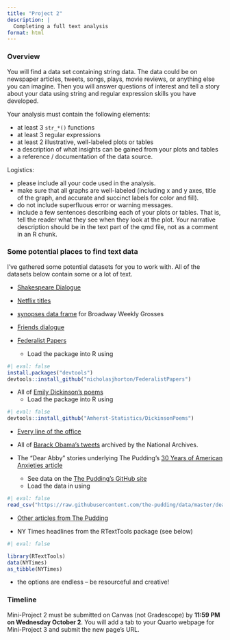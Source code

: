 ```yaml
---
title: "Project 2"
description: |
  Completing a full text analysis
format: html
---
```


### Overview

You will find a data set containing string data.  The data could be on newspaper articles, tweets, songs, plays, movie reviews, or anything else you can imagine.  Then you will answer questions of interest and tell a story about your data using string and regular expression skills you have developed.

Your analysis must contain the following elements:

- at least 3 `str_*()` functions
- at least 3 regular expressions
- at least 2 illustrative, well-labeled plots or tables
- a description of what insights can be gained from your plots and tables
- a reference / documentation of the data source.


Logistics:

- please include all your code used in the analysis.
- make sure that all graphs are well-labeled (including x and y axes, title of the graph, and accurate and succinct labels for color and fill).
- do not include superfluous error or warning messages.
- include a few sentences describing each of your plots or tables.  That is, tell the reader what they see when they look at the plot. Your narrative description should be in the text part of the qmd file, not as a comment in an R chunk.


### Some potential places to find text data

I've gathered some potential datasets for you to work with.  All of the datasets below contain some or a lot of text.

* <a href = "https://github.com/rfordatascience/tidytuesday/blob/master/data/2024/2024-09-17/readme.md" target = "_blank"> Shakespeare Dialogue</a> 

* <a href = "https://github.com/rfordatascience/tidytuesday/blob/master/data/2021/2021-04-20/readme.md" target = "_blank">Netflix titles</a>

* <a href = "https://github.com/rfordatascience/tidytuesday/blob/master/data/2020/2020-04-28/readme.md" target = "_blank">synopses data frame</a> for Broadway Weekly Grosses

* <a href = "https://github.com/EmilHvitfeldt/friends" target = "_blank">Friends dialogue</a>

* <a href = "https://github.com/nicholasjhorton/FederalistPapers/" target = "_blank">Federalist Papers</a>
   - Load the package into R using
   
```r
#| eval: false
install.packages("devtools")
devtools::install_github("nicholasjhorton/FederalistPapers")
```


* All of <a href = "https://github.com/Amherst-Statistics/DickinsonPoems" target = "_blank">Emily Dickinson's poems</a>
    - Load the package into R using
    
```r
#| eval: false
devtools::install_github("Amherst-Statistics/DickinsonPoems")
```

* <a href = "https://www.kaggle.com/datasets/fabriziocominetti/the-office-lines" target = "_blank">Every line of the office</a>

* All of <a href = "https://www.obamalibrary.gov/digital-research-room/archived-white-house-websites-and-social-media" target = "_target">Barack Obama's tweets</a> archived by the National Archives.

* The "Dear Abby" stories underlying The Pudding’s <a href = "https://pudding.cool/2018/11/dearabby/" target = "_blank">30 Years of American Anxieties article</a>
    - See data on the <a href = "https://github.com/the-pudding/data/tree/master/dearabby" target = "_blank">The Pudding's GitHub site</a>
    - Load the data in using
    
```r
#| eval: false
read_csv("https://raw.githubusercontent.com/the-pudding/data/master/dearabby/raw_da_qs.csv")
```

- <a href = "https://github.com/the-pudding/data" target = "_blank">Other articles from The Pudding</a>

- NY Times headlines from the RTextTools package (see below)

```r
#| eval: false

library(RTextTools) 
data(NYTimes)
as_tibble(NYTimes)
```

- the options are endless -- be resourceful and creative!


### Timeline

Mini-Project 2 must be submitted on Canvas (not Gradescope) by **11:59 PM on Wednesday October 2**.  You will add a tab to your Quarto webpage for Mini-Project 3 and submit the new page's URL.
